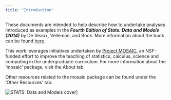 ```yaml
---
title: "Introduction"
---
```


These documents are intended to help describe how to undertake analyses introduced 
as examples in the **_Fourth Edition of Stats: Data and Models (2014)_** by De Veaux, Velleman, and Bock.
More information about the book can be found [here](http://wps.aw.com/aw_deveaux_stats_series).

This work leverages initiatives undertaken by [Project MOSAIC](http://www.mosaic-web.org), an NSF-funded effort to improve the teaching of statistics, calculus, science and computing in the undergraduate curriculum. For more information about the 'mosaic' package, visit the About tab. 

Other resources related to the mosaic package can be found under the 'Other Resources' tab. 

![STATS: Data and Models cover](STATDataAndModel.jpg)]
